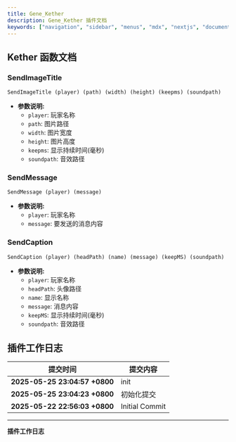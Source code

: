 ```yaml
---
title: Gene_Kether
description: Gene_Kether 插件文档
keywords: ["navigation", "sidebar", "menus", "mdx", "nextjs", "documents"]
---
```



## Kether 函数文档

### SendImageTitle
```
SendImageTitle (player) (path) (width) (height) (keepms) (soundpath)
```
- **参数说明:**
  - `player`: 玩家名称
  - `path`: 图片路径
  - `width`: 图片宽度
  - `height`: 图片高度
  - `keepms`: 显示持续时间(毫秒)
  - `soundpath`: 音效路径

### SendMessage
```
SendMessage (player) (message)
```
- **参数说明:**
  - `player`: 玩家名称
  - `message`: 要发送的消息内容

### SendCaption
```
SendCaption (player) (headPath) (name) (message) (keepMS) (soundpath)
```
- **参数说明:**
  - `player`: 玩家名称
  - `headPath`: 头像路径
  - `name`: 显示名称
  - `message`: 消息内容
  - `keepMS`: 显示持续时间(毫秒)
  - `soundpath`: 音效路径


## 插件工作日志

| 提交时间                              | 提交内容                                                                          |
|--------------------------------------|---------------------------------------------------------------------------------|
| **2025-05-25 23:04:57 +0800** | init |
| **2025-05-25 23:04:23 +0800** | 初始化提交 |
| **2025-05-22 22:56:03 +0800** | Initial Commit |
---
**插件工作日志**
